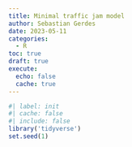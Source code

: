 ```yaml
---
title: Minimal traffic jam model
author: Sebastian Gerdes
date: 2023-05-11
categories:
  - R
toc: true
draft: true
execute: 
  echo: false
  cache: true
---
```


```r
#| label: init
#| cache: false
#| include: false
library('tidyverse')
set.seed(1)
```
